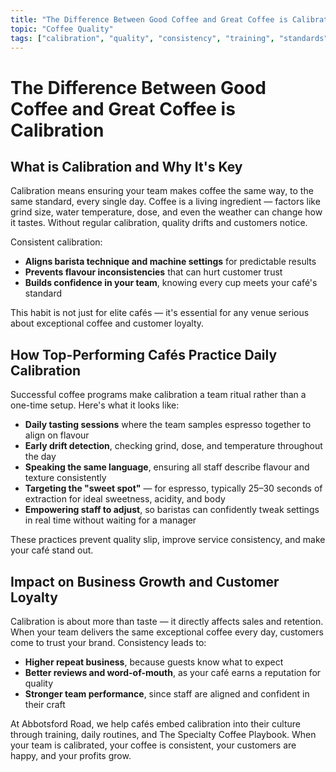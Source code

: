 ```yaml
---
title: "The Difference Between Good Coffee and Great Coffee is Calibration"
topic: "Coffee Quality"
tags: ["calibration", "quality", "consistency", "training", "standards", "espresso", "team performance"]
---
```


# The Difference Between Good Coffee and Great Coffee is Calibration

## What is Calibration and Why It's Key

Calibration means ensuring your team makes coffee the same way, to the same standard, every single day. Coffee is a living ingredient — factors like grind size, water temperature, dose, and even the weather can change how it tastes. Without regular calibration, quality drifts and customers notice.

Consistent calibration:

- **Aligns barista technique and machine settings** for predictable results
- **Prevents flavour inconsistencies** that can hurt customer trust
- **Builds confidence in your team**, knowing every cup meets your café's standard

This habit is not just for elite cafés — it's essential for any venue serious about exceptional coffee and customer loyalty.

## How Top-Performing Cafés Practice Daily Calibration

Successful coffee programs make calibration a team ritual rather than a one-time setup. Here's what it looks like:

- **Daily tasting sessions** where the team samples espresso together to align on flavour
- **Early drift detection**, checking grind, dose, and temperature throughout the day
- **Speaking the same language**, ensuring all staff describe flavour and texture consistently
- **Targeting the "sweet spot"** — for espresso, typically 25–30 seconds of extraction for ideal sweetness, acidity, and body
- **Empowering staff to adjust**, so baristas can confidently tweak settings in real time without waiting for a manager

These practices prevent quality slip, improve service consistency, and make your café stand out.

## Impact on Business Growth and Customer Loyalty

Calibration is about more than taste — it directly affects sales and retention. When your team delivers the same exceptional coffee every day, customers come to trust your brand. Consistency leads to:

- **Higher repeat business**, because guests know what to expect
- **Better reviews and word-of-mouth**, as your café earns a reputation for quality
- **Stronger team performance**, since staff are aligned and confident in their craft

At Abbotsford Road, we help cafés embed calibration into their culture through training, daily routines, and The Specialty Coffee Playbook. When your team is calibrated, your coffee is consistent, your customers are happy, and your profits grow.
